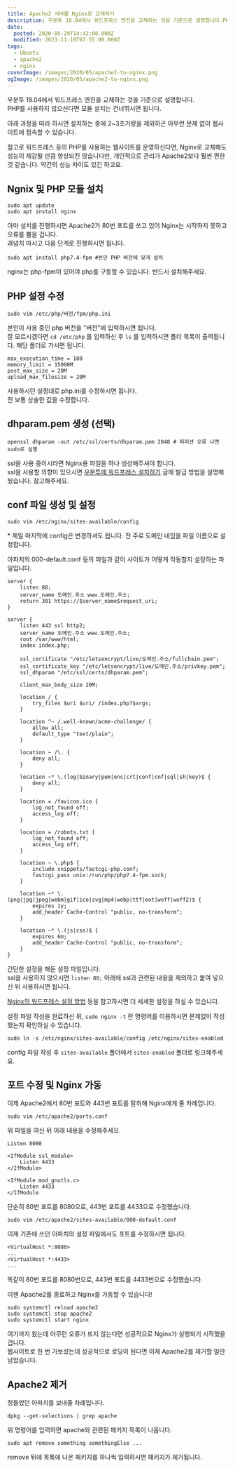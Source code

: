 ```yaml
---
title: Apache2 서버를 Nginx로 교체하기
description: 우분투 18.04에서 워드프레스 엔진을 교체하는 것을 기준으로 설명합니다.PHP를 사용하지 않으신다면 모듈 설치는 건너뛰시면 됩니다. 아래 과정을 따라 하시면 설치하는 중에 2~3초가량을 제외하곤 아무런 문제 없이 웹사이트에 접속할 수 있습니다. 참고로 워드프레스 등의 PHP를 사용하는 웹사이트를 운영하신다면, Nginx로 교체해도 성능이 체감될 만큼 향상되진 않습니다만, 개인적으로 관리가 Apache2보다 훨씬 편한 것 같습니다. 약간의 성능 차이도 있긴 하고요.
date:
  posted: 2020-05-29T14:42:00.000Z
  modified: 2023-11-19T07:55:00.000Z
tags:
  - Ubuntu
  - apache2
  - nginx
coverImage: /images/2020/05/apache2-to-nginx.png
ogImage: /images/2020/05/apache2-to-nginx.png
---
```


우분투 18.04에서 워드프레스 엔진을 교체하는 것을 기준으로 설명합니다.  
PHP를 사용하지 않으신다면 모듈 설치는 건너뛰시면 됩니다.

아래 과정을 따라 하시면 설치하는 중에 2\~3초가량을 제외하곤 아무런 문제 없이 웹사이트에 접속할 수 있습니다.

참고로 워드프레스 등의 PHP를 사용하는 웹사이트를 운영하신다면, Nginx로 교체해도 성능이 체감될 만큼 향상되진 않습니다만, 개인적으로 관리가 Apache2보다 훨씬 편한 것 같습니다. 약간의 성능 차이도 있긴 하고요.

## Ngnix 및 PHP 모듈 설치

```
sudo apt update
sudo apt install nginx
```

아마 설치를 진행하시면 Apache2가 80번 포트를 쓰고 있어 Nginx는 시작하지 못하고 오류를 뿜을 겁니다.  
괘념치 마시고 다음 단계로 진행하시면 됩니다.

```
sudo apt install php7.4-fpm #본인 PHP 버전에 맞게 설치
```

nginx는 php-fpm이 있어야 php를 구동할 수 있습니다. 반드시 설치해주세요.

## PHP 설정 수정

```
sudo vim /etc/php/버전/fpm/php.ini
```

본인이 사용 중인 php 버전을 "버전"에 입력하시면 됩니다.  
잘 모르시겠다면 `cd /etc/php` 를 입력하신 후 `ls` 를 입력하시면 폴더 목록이 출력됩니다. 해당 폴더로 가시면 됩니다.

```
max_execution_time = 180
memory_limit = 15000M
post_max_size = 20M
upload_max_filesize = 20M
```

사용하시던 설정대로 php.ini를 수정하시면 됩니다.  
전 보통 상술한 값을 수정합니다.

## dhparam.pem 생성 (선택)

```
openssl dhparam -out /etc/ssl/certs/dhparam.pem 2048 # 퍼미션 오류 나면 sudo로 실행
```

ssl을 사용 중이시라면 Nginx용 파일을 하나 생성해주셔야 합니다.  
ssl을 사용할 의향이 있으시면 [우분투에 워드프레스 설치하기](https://marshallku.com/web/tips/%ec%9a%b0%eb%b6%84%ed%88%ac%ec%97%90-%ec%9b%8c%eb%93%9c%ed%94%84%eb%a0%88%ec%8a%a4-%ec%84%a4%ec%b9%98%ed%95%98%ea%b8%b0) 글에 발급 방법을 설명해뒀습니다. 참고해주세요.

## conf 파일 생성 및 설정

```
sudo vim /etc/nginx/sites-available/config
```

\* 제일 마지막에 config은 변경하셔도 됩니다. 전 주로 도메인 네임을 파일 이름으로 설정합니다.

아파치의 000-default.conf 등의 파일과 같이 사이트가 어떻게 작동할지 설정하는 파일입니다.

```
server {
    listen 80;
    server_name 도메인.주소 www.도메인.주소;
    return 301 https://$server_name$request_uri;
}

server {
    listen 443 ssl http2;
    server_name 도메인.주소 www.도메인.주소;
    root /var/www/html;
    index index.php;

    ssl_certificate "/etc/letsencrypt/live/도메인.주소/fullchain.pem";
    ssl_certificate_key "/etc/letsencrypt/live/도메인.주소/privkey.pem";
    ssl_dhparam "/etc/ssl/certs/dhparam.pem";

    client_max_body_size 20M;

    location / {
        try_files $uri $uri/ /index.php?$args;
    }

    location ^~ /.well-known/acme-challenge/ {
        allow all;
        default_type "text/plain";
    }

    location ~ /\. {
        deny all;
    }

    location ~* \.(log|binary|pem|enc|crt|conf|cnf|sql|sh|key)$ {
        deny all;
    }

    location = /favicon.ico {
        log_not_found off;
        access_log off;
    }

    location = /robots.txt {
        log_not_found off;
        access_log off;
    }

    location ~ \.php$ {
        include snippets/fastcgi-php.conf;
        fastcgi_pass unix:/run/php/php7.4-fpm.sock;
    }

    location ~* \.(png|jpg|jpeg|webm|gif|ico|svg|mp4|webp|ttf|eot|woff|woff2)$ {
        expires 1y;
        add_header Cache-Control "public, no-transform";
    }

    location ~* \.(js|css)$ {
        expires 6m;
        add_header Cache-Control "public, no-transform";
    }
}

```

간단한 설정을 해둔 설정 파일입니다.  
ssl을 사용하지 않으시면 `listen 80;` 아래에 ssl과 관련된 내용을 제외하고 붙여 넣으신 뒤 사용하시면 됩니다.

[Nginx의 워드프레스 설정 방법](https://www.nginx.com/resources/wiki/start/topics/recipes/wordpress/) 등을 참고하시면 더 세세한 설정을 하실 수 있습니다.

설정 파일 작성을 완료하신 뒤, `sudo nginx -t` 란 명령어를 이용하시면 문제없이 작성했는지 확인하실 수 있습니다.

```
sudo ln -s /etc/nginx/sites-available/config /etc/nginx/sites-enabled
```

config 파일 작성 후 `sites-available` 폴더에서 `sites-enabled` 폴더로 링크해주세요.

## 포트 수정 및 Nginx 가동

이제 Apache2에서 80번 포트와 443번 포트를 탈취해 Nginx에게 줄 차례입니다.

```
sudo vim /etc/apache2/ports.conf
```

위 파일을 여신 뒤 아래 내용을 수정해주세요.

```
Listen 8080

<IfModule ssl_module>
    Listen 4433
</IfModule>

<IfModule mod_gnutls.c>
    Listen 4433
</IfModule

```

단순히 80번 포트를 8080으로, 443번 포트를 4433으로 수정했습니다.

```
sudo vim /etc/apache2/sites-available/000-default.conf
```

이제 기존에 쓰던 아파치의 설정 파일에서도 포트를 수정하시면 됩니다.

```
<VirtualHost *:8080>
...
<VirtualHost *:4433>
...
```

똑같이 80번 포트를 8080번으로, 443번 포트를 4433번으로 수정했습니다.

이젠 Apache2를 종료하고 Nginx를 가동할 수 있습니다!

```
sudo systemctl reload apache2
sudo systemctl stop apache2
sudo systemctl start nginx
```

여기까지 왔는데 아무런 오류가 뜨지 않는다면 성공적으로 Nginx가 실행되기 시작했을 겁니다.  
웹사이트로 한 번 가보셨는데 성공적으로 로딩이 된다면 이제 Apache2를 제거할 일만 남았습니다.

## Apache2 제거

정들었던 아파치를 보내줄 차례입니다.

```
dpkg --get-selections | grep apache
```

위 명령어를 입력하면 apache와 관련된 패키지 목록이 나옵니다.

```
sudo apt remove something somethingElse ...
```

remove 뒤에 목록에 나온 패키지를 하나씩 입력하시면 패키지가 제거됩니다.